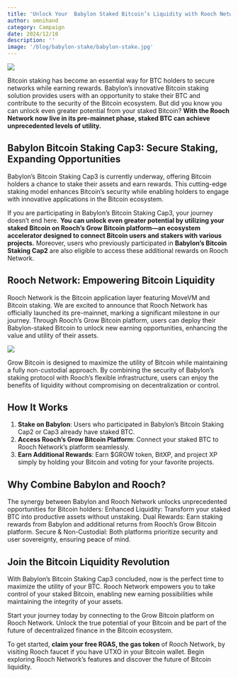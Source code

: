 ```yaml
---
title: 'Unlock Your  Babylon Staked Bitcoin’s Liquidity with Rooch Network'
author: omnihand
category: Campaign
date: 2024/12/10
description: ''
image: '/blog/babylon-stake/babylon-stake.jpg'
---
```



<PostHeader />

![](/blog/babylon-stake/babylon-stake.png)

Bitcoin staking has become an essential way for BTC holders to secure networks while earning rewards. Babylon’s innovative Bitcoin staking solution provides users with an opportunity to stake their BTC and contribute to the security of the Bitcoin ecosystem. But did you know you can unlock even greater potential from your staked Bitcoin? **With the Rooch Network now live in its pre-mainnet phase, staked BTC can achieve unprecedented levels of utility.**

## Babylon Bitcoin Staking Cap3: Secure Staking, Expanding Opportunities

Babylon’s Bitcoin Staking Cap3 is currently underway, offering Bitcoin holders a chance to stake their assets and earn rewards. This cutting-edge staking model enhances Bitcoin’s security while enabling holders to engage with innovative applications in the Bitcoin ecosystem.

If you are participating in Babylon’s Bitcoin Staking Cap3, your journey doesn’t end here. **You can unlock even greater potential by utilizing your staked Bitcoin on Rooch’s Grow Bitcoin platform—an ecosystem accelerator designed to connect Bitcoin users and stakers with various projects.** Moreover, users who previously participated in **Babylon’s Bitcoin Staking Cap2** are also eligible to access these additional rewards on Rooch Network.

## Rooch Network: Empowering Bitcoin Liquidity

Rooch Network is the Bitcoin application layer featuring MoveVM and Bitcoin staking. We are excited to announce that Rooch Network has officially launched its pre-mainnet, marking a significant milestone in our journey.
Through Rooch’s Grow Bitcoin platform, users can deploy their Babylon-staked Bitcoin to unlock new earning opportunities, enhancing the value and utility of their assets.  

![](/blog/babylon-stake/babylon-stake-entry.png)

Grow Bitcoin is designed to maximize the utility of Bitcoin while maintaining a fully non-custodial approach. By combining the security of Babylon’s staking protocol with Rooch’s flexible infrastructure, users can enjoy the benefits of liquidity without compromising on decentralization or control.

## How It Works

1. **Stake on Babylon**: Users who participated in Babylon’s Bitcoin Staking Cap2 or Cap3 already have staked BTC.
2. **Access Rooch’s Grow Bitcoin Platform**: Connect your staked BTC to Rooch Network’s platform seamlessly.
3. **Earn Additional Rewards**: Earn $GROW token, BitXP, and project XP simply by holding your Bitcoin and voting for your favorite projects. 


## Why Combine Babylon and Rooch?

The synergy between Babylon and Rooch Network unlocks unprecedented opportunities for Bitcoin holders:
Enhanced Liquidity: Transform your staked BTC into productive assets without unstaking.
Dual Rewards: Earn staking rewards from Babylon and additional returns from Rooch’s Grow Bitcoin platform.
Secure & Non-Custodial: Both platforms prioritize security and user sovereignty, ensuring peace of mind.

## Join the Bitcoin Liquidity Revolution

With Babylon’s Bitcoin Staking Cap3 concluded, now is the perfect time to maximize the utility of your BTC. Rooch Network empowers you to take control of your staked Bitcoin, enabling new earning possibilities while maintaining the integrity of your assets.

Start your journey today by connecting to the Grow Bitcoin platform on Rooch Network. Unlock the true potential of your Bitcoin and be part of the future of decentralized finance in the Bitcoin ecosystem.

To get started, **claim your free RGAS, the gas token** of Rooch Network, by visiting Rooch faucet if you have UTXO in your Bitcoin wallet. Begin exploring Rooch Network’s features and discover the future of Bitcoin liquidity.
